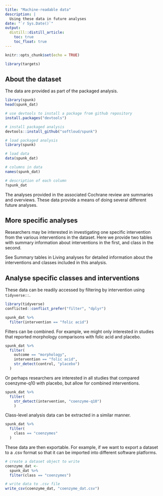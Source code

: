 ```yaml
---
title: "Machine-readable data"
description: |
  Using these data in future analyses
date: "`r Sys.Date()`"
output:
  distill::distill_article:
    toc: true
    toc_float: true
---
```


```r
knitr::opts_chunk$set(echo = TRUE)

library(targets)
```

##  About the dataset

The data are provided as part of the packaged analysis.

```r
library(spunk)
head(spunk_dat)
```


```r
# use devtools to install a package from github repository
install.packages("devtools")

# install packaged analysis
devtools::install_github("softloud/spunk")

# load packaged analysis
library(spunk)

# load data
data(spunk_dat)

```

```r
# columns in data
names(spunk_dat)

```

```r
# description of each column
?spunk_dat

```

The analyses provided in the associated Cochrane review are summaries and overviews. These data provide a means of doing several different future analyses.  

## More specific analyses

Researchers may be interested in investigating one specific intervention from the various interventions in the dataset. Here we provide two tables with summary information about interventions in the first, and class in the second. 

See Summary tables in Living analyses for detailed information about the interventions and classes included in this analysis. 

## Analyse specific classes and interventions


These data can be readily accessed by filtering by intervention using `tidyverse::`.

```r
library(tidyverse)
conflicted::conflict_prefer("filter", "dplyr")

spunk_dat %>% 
  filter(intervention == "folic acid")

```

Filters can be combined. For example, we might only interested in studies that reported morphology comparisons with folic acid and placebo.

```r
spunk_dat %>% 
  filter(
    outcome == "morphology",
    intervention == "folic acid",
    str_detect(control, "placebo")
  )

```

Or perhaps researchers are interested in all studies that compared coenzyme-q10 with placebo, but allow for combined interventions. 

```r
spunk_dat %>% 
  filter(
    str_detect(intervention, "coenzyme-q10")
    )

```

Class-level analysis data can be extracted in a similar manner.

```r
spunk_dat %>% 
  filter(
    class == "coenzymes"
  )
```

These data are then exportable. For example, if we want to export a dataset to a .csv format so that it can be imported into different software platforms.

```r
# create a dataset object to write
coenzyme_dat <-
  spunk_dat %>%
  filter(class == "coenzymes")

# write data to .csv file
write_csv(coenzyme_dat, "coenzyme_dat.csv")

```




